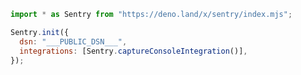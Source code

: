 <SignInNote />

```javascript {tabTitle: JavaScript}
import * as Sentry from "https://deno.land/x/sentry/index.mjs";

Sentry.init({
  dsn: "___PUBLIC_DSN___",
  integrations: [Sentry.captureConsoleIntegration()],
});
```
